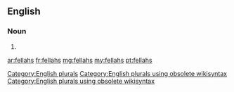 ==English==

===Noun===
{{head|en}}

# {{plural of|fellah}}

[[Category:English plurals]][[Category:English plurals using obsolete wikisyntax]][[Category:English plurals using obsolete wikisyntax]]

[[ar:fellahs]]
[[fr:fellahs]]
[[mg:fellahs]]
[[my:fellahs]]
[[pt:fellahs]]